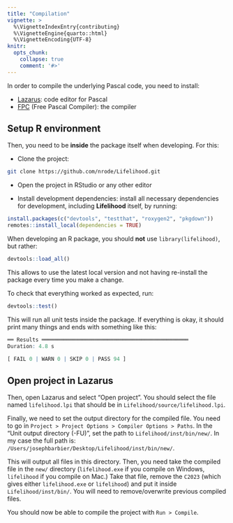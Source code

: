 ```yaml
---
title: "Compilation"
vignette: >
  %\VignetteIndexEntry{contributing}
  %\VignetteEngine{quarto::html}
  %\VignetteEncoding{UTF-8}
knitr:
  opts_chunk:
    collapse: true
    comment: '#>'
---
```


In order to compile the underlying Pascal code, you need to install:

- [Lazarus](https://www.lazarus-ide.org/index.php?page=downloads): code editor for Pascal
- [FPC](https://www.freepascal.org/download.html) (Free Pascal Compiler): the compiler

## Setup R environment

Then, you need to be **inside** the package itself when developing. For this:

- Clone the project:

```bash
git clone https://github.com/nrode/Lifelihood.git
```

- Open the project in RStudio or any other editor

- Install development dependencies: install all necessary dependencies for development, including **Lifelihood** itself, by running:

```r
install.packages(c("devtools", "testthat", "roxygen2", "pkgdown"))
remotes::install_local(dependencies = TRUE)
```

When developing an R package, you should **not** use `library(lifelihood)`, but rather:

```r
devtools::load_all()
```

This allows to use the latest local version and not having re-install the package every time you make a change.

To check that everything worked as expected, run:

```r
devtools::test()
```

This will run all unit tests inside the package. If everything is okay, it should print many things and ends with something like this:

```r
══ Results ═══════════════════════════════════════════════
Duration: 4.8 s

[ FAIL 0 | WARN 0 | SKIP 0 | PASS 94 ]
```

## Open project in Lazarus

Then, open Lazarus and select "Open project". You should select the file named `lifelihood.lpi` that should be in `Lifelihood/source/lifelihood.lpi`.

Finally, we need to set the output directory for the compiled file. You need to go in `Project > Project Options > Compiler Options > Paths`. In the "Unit output directory (-FU)", set the path to `Lifelihood/inst/bin/new/`. In my case the full path is: `/Users/josephbarbier/Desktop/Lifelihood/inst/bin/new/`.

This will output all files in this directory. Then, you need take the compiled file in the `new/` directory (`lifelihood.exe` if you compile on Windows, `lifelihood` if you compile on Mac.) Take that file, remove the `C2023` (which gives either `lifelihood.exe` or `lifelihood`) and put it inside `Lifelihood/inst/bin/`. You will need to remove/overwrite previous compiled files.

You should now be able to compile the project with `Run > Compile`.